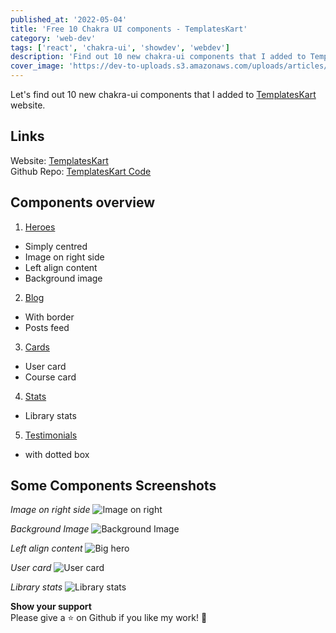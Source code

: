 ```yaml
---
published_at: '2022-05-04'
title: 'Free 10 Chakra UI components - TemplatesKart'
category: 'web-dev'
tags: ['react', 'chakra-ui', 'showdev', 'webdev']
description: 'Find out 10 new chakra-ui components that I added to TemplatesKart website.'
cover_image: 'https://dev-to-uploads.s3.amazonaws.com/uploads/articles/xs79e05cess46fwd4th6.png'
---
```


Let's find out 10 new chakra-ui components that I added to [TemplatesKart](https://templateskart.com) website.

## Links

Website: [TemplatesKart](https://templateskart.com) <br />
Github Repo: [TemplatesKart Code](https://github.com/MA-Ahmad/templateskart) <br />

## Components overview

1. [Heroes](https://templateskart.com/components/heroes)

- Simply centred
- Image on right side
- Left align content
- Background image

2. [Blog](https://templateskart.com/components/blog)

- With border
- Posts feed

3. [Cards](https://templateskart.com/components/cards)

- User card
- Course card

4. [Stats](https://templateskart.com/components/stats)

- Library stats

5. [Testimonials](https://templateskart.com/components/testimonials)

- with dotted box

## Some Components Screenshots

_Image on right side_
![Image on right](https://dev-to-uploads.s3.amazonaws.com/uploads/articles/71ayy1uzsuzjo3xsfa7k.png)

_Background Image_
![Background Image](https://dev-to-uploads.s3.amazonaws.com/uploads/articles/zdfhwxdrfh9t5xj4qbn9.png)

_Left align content_
![Big hero](https://dev-to-uploads.s3.amazonaws.com/uploads/articles/2yaofoxpbgdyibce7hr1.png)

_User card_
![User card](https://dev-to-uploads.s3.amazonaws.com/uploads/articles/6ff8h8mwb6lnuk0cvyth.png)

_Library stats_
![Library stats](https://dev-to-uploads.s3.amazonaws.com/uploads/articles/sw1j9ajhn2qai6ai0ikq.png)<br />

**Show your support** <br />
Please give a ⭐️ on Github if you like my work! 🙏
